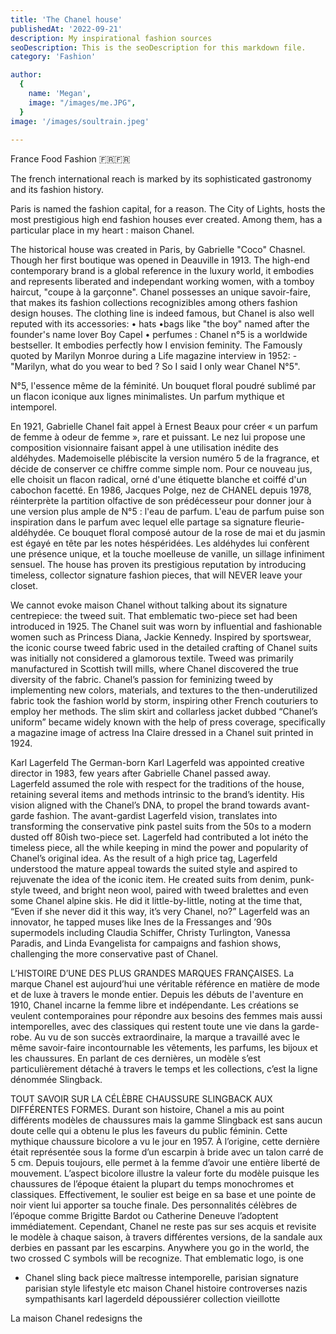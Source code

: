 ```yaml
---
title: 'The Chanel house'
publishedAt: '2022-09-21'
description: My inspirational fashion sources
seoDescription: This is the seoDescription for this markdown file.
category: 'Fashion'

author:
  {
    name: 'Megan',
    image: "/images/me.JPG",
  }
image: '/images/soultrain.jpeg'
  
---
```


France Food Fashion  🇫🇷🇫🇷

The french international reach is marked by its sophisticated gastronomy and its fashion history.

Paris is named the fashion capital, for a reason. The City of Lights, hosts the most prestigious high end fashion houses ever created. 
Among them, has a particular place in my heart : maison Chanel.

The historical house was created in Paris, by Gabrielle "Coco" Chasnel. Though her first boutique was opened in Deauville in 1913.
The high-end contemporary brand is a global reference in the luxury world, it embodies and represents liberated and independant working women, with a tomboy haircut, "coupe à la garçonne".
Chanel possesses an unique savoir-faire, that makes its fashion collections recognizibles among others fashion design houses. The clothing line is indeed famous, but
Chanel is also well reputed with its accessories: 
• hats
•bags like "the boy" named after the founder's name lover Boy Capel
• perfumes : Chanel n°5 is a worldwide bestseller. It embodies perfectly how I envision feminity. The Famously quoted by Marilyn Monroe during a Life magazine interview in 1952: -"Marilyn, what do you wear to bed ? So I said I only wear Chanel N°5". 



N°5, l'essence même de la féminité.
Un bouquet floral poudré sublimé par un flacon iconique aux lignes minimalistes. Un parfum mythique et intemporel.

En 1921, Gabrielle Chanel fait appel à Ernest Beaux pour créer « un parfum de femme à odeur de femme », rare et puissant. Le nez lui propose une composition visionnaire faisant appel à une utilisation inédite des aldéhydes. Mademoiselle plébiscite la version numéro 5 de la fragrance, et décide de conserver ce chiffre comme simple nom. Pour ce nouveau jus, elle choisit un flacon radical, orné d'une étiquette blanche et coiffé d'un cabochon facetté. En 1986, Jacques Polge, nez de CHANEL depuis 1978, réinterprète la partition olfactive de son prédécesseur pour donner jour à une version plus ample de N°5 : l'eau de parfum.
L'eau de parfum puise son inspiration dans le parfum avec lequel elle partage sa signature fleurie-aldéhydée.
Ce bouquet floral composé autour de la rose de mai et du jasmin est égayé en tête par les notes héspéridées. Les aldéhydes lui confèrent une présence unique, et la touche moelleuse de vanille, un sillage infiniment sensuel.
The house has proven its prestigious reputation by introducing timeless, collector signature fashion pieces, that will NEVER leave your closet.


We cannot evoke maison Chanel without talking about its signature centrepiece: the tweed suit. That emblematic two-piece set had been introduced in 1925.
The Chanel suit was worn by influential and fashionable women such as Princess Diana, Jackie Kennedy. 
Inspired by sportswear, the iconic course tweed fabric used in the detailed crafting of Chanel suits was initially not considered a glamorous textile. Tweed was primarily manufactured in Scottish twill mills, where Chanel discovered the true diversity of the fabric. 
Chanel’s passion for feminizing tweed by implementing new colors, materials, and textures to the then-underutilized fabric took the fashion world by storm, inspiring other French couturiers to employ her methods. 
The slim skirt and collarless jacket dubbed “Chanel’s uniform” became widely known with the help of press coverage, specifically a magazine image of actress Ina Claire dressed in a Chanel suit printed in 1924.

Karl Lagerfeld 
The German-born Karl Lagerfeld was appointed creative director in 1983, few years after Gabrielle Chanel passed away.  
Lagerfeld assumed the role with respect for the traditions of the house, retaining several items and methods intrinsic to the brand’s identity. His vision aligned with the Chanel’s DNA, to propel the brand towards avant-garde fashion. 
The avant-gardist Lagerfeld vision, translates into transforming the conservative pink pastel suits from the 50s to a modern dusted off 80ish two-piece set.
Lagerfeld  had contributed a lot inéto the timeless piece, all the while keeping in mind the power and popularity of Chanel’s original idea. 
As the result of a high price tag, Lagerfeld understood the mature appeal towards the suited style and aspired to rejuvenate the idea of the iconic item. He created suits from denim, punk-style tweed, and bright neon wool, paired with tweed bralettes and even some Chanel alpine skis.
 He did it little-by-little, noting at the time that, “Even if she never did it this way, it’s very Chanel, no?” Lagerfeld was an innovator, he tapped muses like Ines de la Fressanges and ’90s supermodels including Claudia Schiffer, Christy Turlington, Vanessa Paradis, and Linda Evangelista for campaigns and fashion shows, challenging the more conservative past of Chanel.


L’HISTOIRE D’UNE DES PLUS GRANDES MARQUES FRANÇAISES.
La marque Chanel est aujourd’hui une véritable référence en matière de mode et de luxe à travers le monde entier. Depuis les débuts de l'aventure en 1910, Chanel incarne la femme libre et indépendante. Les créations se veulent contemporaines pour répondre aux besoins des femmes mais aussi intemporelles, avec des classiques qui restent toute une vie dans la garde-robe. Au vu de son succès extraordinaire, la marque a travaillé avec le même savoir-faire incontournable les vêtements, les parfums, les bijoux et les chaussures. En parlant de ces dernières, un modèle s’est particulièrement détaché à travers le temps et les collections, c’est la ligne dénommée Slingback.

TOUT SAVOIR SUR LA CÉLÈBRE CHAUSSURE SLINGBACK AUX DIFFÉRENTES FORMES.
Durant son histoire, Chanel a mis au point différents modèles de chaussures mais la gamme Slingback est sans aucun doute celle qui a obtenu le plus les faveurs du public féminin. Cette mythique chaussure bicolore a vu le jour en 1957. À l’origine, cette dernière était représentée sous la forme d’un escarpin à bride avec un talon carré de 5 cm. Depuis toujours, elle permet à la femme d’avoir une entière liberté de mouvement. L’aspect bicolore illustre la valeur forte du modèle puisque les chaussures de l’époque étaient la plupart du temps monochromes et classiques. Effectivement, le soulier est beige en sa base et une pointe de noir vient lui apporter sa touche finale. Des personnalités célèbres de l’époque comme Brigitte Bardot ou Catherine Deneuve l’adoptent immédiatement. Cependant, Chanel ne reste pas sur ses acquis et revisite le modèle à chaque saison, 
à travers différentes versions, de la sandale aux derbies en passant par les escarpins.
Anywhere you go in the world, the two crossed C symbols will be recognize. That emblematic logo, is one
- Chanel sling back piece maîtresse intemporelle, 
parisian signature parisian style lifestyle etc maison Chanel histoire controverses nazis sympathisants karl lagerdeld dépoussiérer collection vieillotte 

La maison Chanel redesigns the 